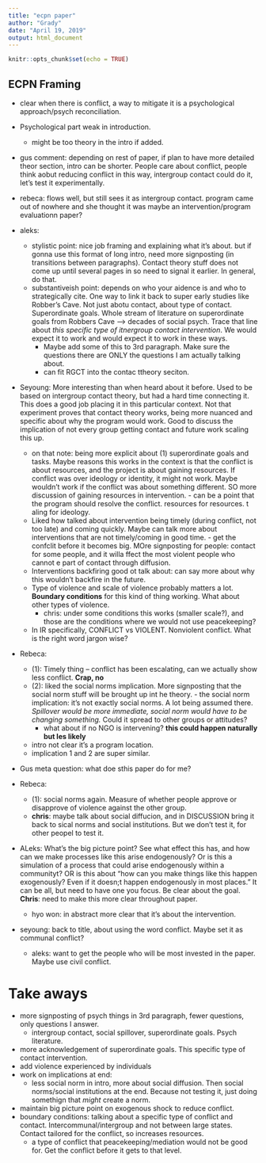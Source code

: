 ```yaml
---
title: "ecpn paper"
author: "Grady"
date: "April 19, 2019"
output: html_document
---
```


```r
knitr::opts_chunk$set(echo = TRUE)
```

## ECPN Framing

- clear when there is conflict, a way to mitigate it is a psychological approach/psych reconciliation.
- Psychological part weak in introduction.
    - might be too theory in the intro if added.
- gus comment: depending on rest of paper, if plan to have more detailed theor section, intro can be shorter.  People care about conflict, people think aobut reducing conflict in this way, intergroup contact could do it, let's test it experimentally.

- rebeca: flows well, but still sees it as intergroup contact.  program came out of nowhere and she thought it was maybe an intervention/program evaluationn paper?

- aleks: 
    - stylistic point: nice job framing and explaining what it's about.  but if gonna use this format of long intro, need more signposting (in transitions between paragraphs).  Contact theory stuff does not come up until several pages in so need to signal it earlier.  In general, do that.
    - substantiveish point: depends on who your aidence is and who to strategically cite.  One way to link it back to super early studies like Robber's Cave.  Not just abotu contact, about type of contact.  Superordinate goals.  Whole stream of literature on superordinate goals from Robbers Cave ---> decades of social psych.  Trace that line about _this specific type of itnergroup contact intervention_.  We would expect it to work and would expect it to work in these ways.  
        - Maybe add some of this to 3rd paragraph.  Make sure the questions there are ONLY the questions I am actually talking about.  
        - can fit RGCT into the contac ttheory seciton.

- Seyoung: More interesting than when heard about it before.  Used to be based on intergroup contact theory, but had a hard time connecting it.  This does a good job placing it in this particular context.  Not that experiment proves that contact theory works, being more nuanced and specific about why the program would work.  Good to discuss the implication of not every group getting contact and future work scaling this up.
    - on that note: being more explicit about (1) superordinate goals and tasks.  Maybe reasons this works in the context is that the conflict is about resources, and the project is about gaining resources.  If conflict was over ideology or identity, it might not work.  Maybe wouldn't work if the conflict was about something different.  SO more discussion of gaining resources in intervention.
            - can be a point that the program should resolve the conflict.  resources for resources. t aling for ideology.
    - Liked how talked about intervention being timely (during conflict, not too late) and coming quickly.  Maybe can talk more about interventions that are not timely/coming in good time.
          - get the confclit before it becomes big.  MOre signposting for people: contact for some people, and it willa ffect the most violent people who cannot e part of contact through diffusion.
    - Interventions backfiring good ot talk about: can say more about why this wouldn't backfire in the future.
    - Type of violence and scale of violence probably matters a lot.  __Boundary conditions__ for this kind of thing working.  What about other types of violence.
        - chris: under some conditions this works (smaller scale?), and those are the conditions where we would not use peacekeeping?
    - In IR specifically, CONFLICT vs VIOLENT.  Nonviolent conflict.  What is the right word jargon wise?


- Rebeca: 
    - (1): Timely thing -- conflict has been escalating, can we actually show less conflict.  **Crap, no**
    - (2): liked the social norms implication.  More signposting that the social norm stuff will be brought up int he theory.
          - the social norm implication: it's not exactly social norms.  A lot being assumed there.  _Spillover would be more immediate, social norm would have to be changing something._  Could it spread to other groups or attitudes?
        - what about if no NGO is intervening?  __this could happen naturally but les likely__
    - intro not clear it's a program location.
    - implication 1 and 2 are super similar.


- Gus meta question: what doe sthis paper do for me?

- Rebeca: 
    - (1): social norms again.  Measure of whether people approve or disapprove of violence against the other group.
    - __chris__: maybe talk about social diffucion, and in DISCUSSION bring it back to sical norms and social institutions.  But we don't test it, for other peopel to test it.

- ALeks: What's the big picture point?  See what effect this has, and how can we make processes like this arise endogenously?  Or is this a simulation of a process that could arise endogenously within a communityt?  OR is this about "how can you make things like this happen exogenously?  Even if it doesn;t happen endogenously in most places."  It can be all, but need to have one you focus.  Be clear about the goal.  __Chris__: need to make this more clear throughout paper.
    - hyo won: in abstract more clear that it's about the intervention.

- seyoung: back to title, about using the word conflict.  Maybe set it as communal conflict?
    - aleks: want to get the people who will be most invested in the paper.  Maybe use civil conflict.


# Take aways

- more signposting of psych things in 3rd paragraph, fewer questions, only questions I answer.
    - intergroup contact, social spillover, superordinate goals.  Psych literature.  
- more acknowledgement of superordinate goals.  This specific type of contact intervention.
- add violence experienced by individuals
- work on implications at end:
    - less social norm in intro, more about social diffusion.  Then social norms/social institutions at the end.  Because not testing it, just doing somethign that _might_ create a norm.
- maintain big picture point on exogenous shock to reduce conflict.
- boundary conditions: talking about a specific type of conflict and contact.  Intercommunal/intergroup and not between large states.  Contact tailored for the conflict, so increases resources.
    - a type of conflict that peacekeeping/mediation would not be good for.  Get the conflict before it gets to that level.